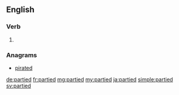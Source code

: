 ==English==

===Verb===
{{head|en}}

# {{en-past of|party}}

===Anagrams===
* [[pirated#English|pirated]]

[[de:partied]]
[[fr:partied]]
[[mg:partied]]
[[my:partied]]
[[ja:partied]]
[[simple:partied]]
[[sv:partied]]